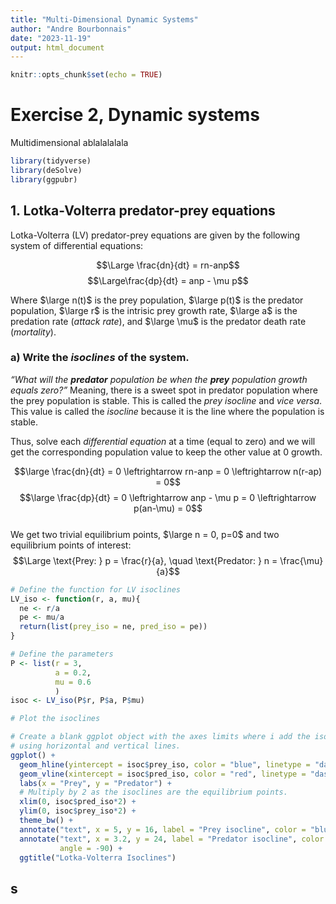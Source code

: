 ---
title: "Multi-Dimensional Dynamic Systems"
author: "Andre Bourbonnais"
date: "2023-11-19"
output: html_document
---

```{r setup, include=FALSE}
knitr::opts_chunk$set(echo = TRUE)
```

# Exercise 2, Dynamic systems

Multidimensional ablalalalala

```{r, echo = T, message = F, warning = F}
library(tidyverse)
library(deSolve)
library(ggpubr)
```

## 1. Lotka-Volterra predator-prey equations

Lotka-Volterra (LV) predator-prey equations are given by the following system of differential equations:

$$\Large \frac{dn}{dt} = rn-anp$$ $$\Large\frac{dp}{dt} = anp - \mu p$$

Where $\large n(t)$ is the prey population, $\large p(t)$ is the predator population, $\large r$ is the intrisic prey growth rate, $\large a$ is the predation rate (*attack rate*), and $\large \mu$ is the predator death rate (*mortality*).

### a) Write the *isoclines* of the system.

*"What will the **predator** population be when the **prey** population growth equals zero?"* Meaning, there is a sweet spot in predator population where the prey population is stable. This is called the *prey isocline* and *vice versa*. This value is called the *isocline* because it is the line where the population is stable.

Thus, solve each *differential equation* at a time (equal to zero) and we will get the corresponding population value to keep the other value at 0 growth.

$$\large \frac{dn}{dt} = 0 \leftrightarrow rn-anp = 0 \leftrightarrow n(r-ap) = 0$$ $$\large \frac{dp}{dt} = 0 \leftrightarrow anp - \mu p = 0 \leftrightarrow p(an-\mu) = 0$$\
We get two trivial equilibrium points, $\large n = 0, p=0$ and two equilibrium points of interest: $$\Large \text{Prey: } p = \frac{r}{a}, \quad \text{Predator: } n = \frac{\mu}{a}$$

```{r}
# Define the function for LV isoclines
LV_iso <- function(r, a, mu){
  ne <- r/a
  pe <- mu/a
  return(list(prey_iso = ne, pred_iso = pe))
}

# Define the parameters
P <- list(r = 3,
          a = 0.2,
          mu = 0.6
          )
isoc <- LV_iso(P$r, P$a, P$mu)

# Plot the isoclines

# Create a blank ggplot object with the axes limits where i add the isoclines 
# using horizontal and vertical lines.
ggplot() + 
  geom_hline(yintercept = isoc$prey_iso, color = "blue", linetype = "dashed") +
  geom_vline(xintercept = isoc$pred_iso, color = "red", linetype = "dashed") +
  labs(x = "Prey", y = "Predator") +
  # Multiply by 2 as the isoclines are the equilibrium points.
  xlim(0, isoc$pred_iso*2) + 
  ylim(0, isoc$prey_iso*2) +
  theme_bw() +
  annotate("text", x = 5, y = 16, label = "Prey isocline", color = "blue") +
  annotate("text", x = 3.2, y = 24, label = "Predator isocline", color = "red",
           angle = -90) +
  ggtitle("Lotka-Volterra Isoclines")

```

## s
